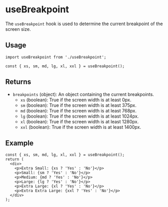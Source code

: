 
<Meta title="Hooks/useBreakpoint" />

# useBreakpoint

The `useBreakpoint` hook is used to determine the current breakpoint of the screen size.

## Usage

```tsx
import useBreakpoint from './useBreakpoint';

const { xs, sm, md, lg, xl, xxl } = useBreakpoint();
```

## Returns

- `breakpoints` (object): An object containing the current breakpoints.
  - `xs` (boolean): True if the screen width is at least 0px.
  - `sm` (boolean): True if the screen width is at least 375px.
  - `md` (boolean): True if the screen width is at least 768px.
  - `lg` (boolean): True if the screen width is at least 1024px.
  - `xl` (boolean): True if the screen width is at least 1280px.
  - `xxl` (boolean): True if the screen width is at least 1400px.

## Example

```tsx
const { xs, sm, md, lg, xl, xxl } = useBreakpoint();
return (
  <div>
    <p>Extra Small: {xs ? 'Yes' : 'No'}</p>
    <p>Small: {sm ? 'Yes' : 'No'}</p>
    <p>Medium: {md ? 'Yes' : 'No'}</p>
    <p>Large: {lg ? 'Yes' : 'No'}</p>
    <p>Extra Large: {xl ? 'Yes' : 'No'}</p>
    <p>Extra Extra Large: {xxl ? 'Yes' : 'No'}</p>
  </div>
);
```
